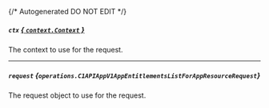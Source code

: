 {/* Autogenerated DO NOT EDIT  */}

##### `ctx` [*{ `context.Context` }*](https://pkg.go.dev/context#Context)
The context to use for the request.

---
##### `request` *{`operations.C1APIAppV1AppEntitlementsListForAppResourceRequest`}*
The request object to use for the request.

<Collapsible openLabel={Labels.showProperties} closeLabel={Labels.hideProperties}>
  <C1APIAppV1AppEntitlementsListForAppResourceRequest />
</Collapsible>

